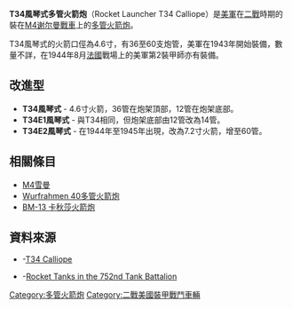 {{Infobox Weapon
 |name= T34風琴式<br />T34 Calliope
 |image= File:T-34-rocket-launcher-France.jpg
 |image_size= 300px
 |caption= 法國戰場上的T34風琴式
 |origin= [[美國|美國]]
 |type= [[多管火箭炮|多管火箭炮]]
 <!-- Type selection -->
 |is_ranged=
 |is_bladed=
 |is_explosive=
 |is_artillery=
 |is_vehicle=yes
 |is_missile=
 |is_UK=
 <!-- Service history -->
 |service= 
 |used_by=
 |wars= 
 <!-- Production history -->
 |designer= 
 |design_date=1943年
 |manufacturer=
 |unit_cost=
 |production_date=
 |number= 
 |variants= 
 <!-- General specifications -->
 |weight= 
 |length= 
 |part_length= 
 |width=
 |height=
 |diameter=
 |crew=
 <!-- Vehicle/missile specifications -->
 |armour=
 |primary_armament= [[美軍75毫米坦克炮|主炮]]（90發砲彈）<br />60×[[巴祖卡|4.6寸(114毫米)火箭]]
 |secondary_armament= .30-06(7.62毫米)[[白朗寧M1919中型機槍|白朗寧M1919機槍]]（4,750發子彈）
 |engine=
 |engine_power=
 |transmission=
 |payload_capacity=
 |fuel_capacity=
 |pw_ratio=
 |suspension=
 |clearance=
 |vehicle_range=
 |speed=
 |guidance=
 }}

'''T34風琴式多管火箭炮'''（Rocket Launcher T34 Calliope）是[[美軍|美軍]]在[[二戰|二戰]]時期的裝在[[M4谢尔曼|M4谢尔曼戰車]]上的[[多管火箭炮|多管火箭炮]]。

T34風琴式的火箭口俓為4.6寸，有36至60支炮管，美軍在1943年開始裝備，數量不詳，在1944年8月[[法國|法國]]戰場上的美軍第2裝甲師亦有裝備。

== 改進型 ==
* '''T34風琴式''' - 4.6寸火箭，36管在炮架頂部，12管在炮架底部。
* '''T34E1風琴式''' - 與T34相同，但炮架底部由12管改為14管。 
* '''T34E2風琴式''' - 在1944年至1945年出現，改為7.2寸火箭，增至60管。
== 相關條目 ==
* [[M4雪曼|M4雪曼]]
* [[Wurfrahmen_40多管火箭炮|Wurfrahmen 40多管火箭炮]]
* [[卡秋莎火箭炮|BM-13 卡秋莎火箭炮]]

== 資料來源 ==
* {{en}}-[http://www.militaryfactory.com/armor/detail.asp?armor_id=40 T34 Calliope]{{Wayback|url=http://www.militaryfactory.com/armor/detail.asp?armor_id=40 |date=20070617144520 }}
* {{en}}-[https://web.archive.org/web/20070427125135/http://www.752ndtank.com/RocketTanks.html Rocket Tanks in the 752nd Tank Battalion]
{{二次大戰美軍AFVs}}

[[Category:多管火箭炮|Category:多管火箭炮]]
[[Category:二戰美國裝甲戰鬥車輛|Category:二戰美國裝甲戰鬥車輛]]
